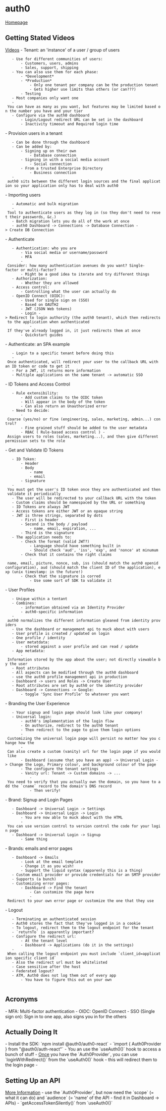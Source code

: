 = auth0 =
[[https://auth0.com/|Homepage]]

== Getting Stated Videos ==
[[https://auth0.com/docs/videos/get-started-series/|Videos]]
- Tenant: an 'instance' of a user / group of users
	- Use for different communities of users:
		- Customers, users, admins
		- Sales, support, shipping
	- You can also use them for each phase:
		- *Development*
		- *Production*
			- Only one tenant per company can be the production tenant
			- Gets higher use limits than others (or can???)
		- Testing
	- Most companies only want one
	- You can have as many as you want, but features may be limited based on the number you have and your tier
	- Configure via the auth0 dashboard
		- Login/Logout redirect URL can be set in the dashboard
		- Inactivity timeout and Required login time
- Provision users in a tenant
	- Can be done through the dashboard
	- Can be added by:
		- Signing up on their own
			- Database connection
		- Signing in with a social media account
			- Social connection
		- From a trusted Enterprise Directory
			- Business connection
	- auth0 sits between the different login sources and the final application so your application only has to deal with auth0
- Importing users
	- Automatic and bulk migration
	- Tool to authenticate users as they log in (so they don't need to reset their passwords, &c.)
	- Batch migration lets you do all of the work at once
	- auth0 Dashboard -> Connections -> Database Connection -> Create DB Connection
- Authenticate
	- Authentication: who you are
		- Via social media or username/password
		- MFA
		- Consider: how many authentication avenues do you want? Single-factor or multi-factor?
		- Might be a good idea to iterate and try different things
	- Authorization:
		- Whether they are allowed
	- Access control:
		- Controlling what the user can actually do
	- OpenID Connect (OIDC):
		- Used for single sign on (SSO)
		- Based on OAUTH2
		- JWT (JSON Web tokens)
		- Login -> Redirect to login authority (the auth0 tenant), which then redirects to the application when authenticated
			- If they've already logged in, it just redirects them at once
		- Quickstart guides
- Authenticate: an SPA example
	- Login to a specific tenant before doing this
	- Once authenticated, will redirect your user to the callback URL with an ID token or code to get it
	- For a JWT, it returns more information
	- Multiple applications on the same tenant -> automatic SSO
- ID Tokens and Access Control
	- Rule extensibility:
		- Add custom claims to the OIDC token
		- Will appear in the body of the token
		- Can also return an Unauthorized error
	- Need to decide:
		- Coarse (yes/no) or fine (engineering, sales, marketing, admin...) control?
		- Fine grained stuff should be added to the user metadata
		- RBAC ( Rule-based access control ) - Assign users to roles (sales, marketing...), and then give different permission sets to the role
- Get and Validate ID Tokens
	- ID Token:
		- Header
		- Body
			- name
			- email
		- Signature
	- You must get the user's ID token once they are authenticated and then validate it periodically
	- The user will be redirected to your callback URL with the token
	- Custom claims should be namespaced by the URL or something
	- ID Tokens are always JWT
	- Access tokens are either JWT or an opaque string
	- JWT is three strings, separated by dots	
		- First is header
		- Second is the body / payload
			- name, email, expiration, ...
		- Third is the signature
	- The application needs to:
		- Check the format (valid JWT?)
			- Language should have something built in
			- Should check 'aud', 'iss', 'exp', and 'nonce' at minumum
		- Check that it contains the right claims
			- name, email, picture, nonce, sub, iss (should match the auth0 openid configuration), aud (should match the client ID of the application), exp (unix timestamp: in the future!)
		- Check that the signature is corred
			- Use some sort of SDK to validate it
- User Profiles
	- Unique within a tentant
	- Combines:
		- information obtained via an Identity Provider
		- auth0-specific information
	- auth0 normalizes the different information gleaned from identity providers
	- Use the dashboard or management api to muck about with users
	- User profile is created / updated on login
	- One profile / identity
	- User metatdata:
		- stored against a user profile and can read / update
	- App metadata:
		- Information stored by the app about the user; not directly viewable by the user
	- Root attributes
	- All aspects can be modified through the auth0 dashboard
	- use the auth0 profile management api in production
	- Dashboard -> users and Roles -> Create User
	- Root attributes are set by auth0 or the identity provider
	- Dashboard -> Connections -> Google:
		- toggle 'Sync User Profile' to whatever you want
- Branding the User Experience
	- Your signup and login page should look like your company!
	- Universal login:
		- auth0's implementation of the login flow
		- On authorize, redirect to the auth0 tenant
		- Then redirect to the page to give them login options
		- Customizing the universal login page will persist no matter how you change how the 
		- Can also create a custom (vanity) url for the login page if you would like
		- Dashboard (assume that you have an app) -> Universal Login -> Change the Logo, Primary colour, and background colour of the page
		- The configure the tenant settings
		- Vanity url: Tenant -> Custom domains -> ...
			- You need to verify that you actually own the domain, so you have to add the `cname` record to the domain's DNS record
			- Then verify!
- Brand: Signup and Login Pages
	- Dashboard -> Universal Login -> Settings
	- Dashboard -> Universal Login -> Login
		- You are now able to muck about with the HTML
		- You can use version control to version control the code for your login page
	- Dashboard -> Universal Login -> Signup
		- Same thing
- Brands: emails and error pages
	- Dashboard -> Emails
		- Look at the email template
		- Change it as you wish!
		- Support the liquid syntax (apparenly this is a thing)
	- Custom email provider or provide credentials for an SMTP provider
	- Supports (a bunch)
	- Customizing error pages:
		- Dashboard -> Find the tenant
			- Can customize the page here
			- Redirect to your own error page or customize the one that they use
- Logout
	- Terminating an authenticated session
	- Auth0 stores the fact that they've logged in in a cookie
	- To logout, redirect them to the logout endpoint for the tenant
	- `returnTo` is apparently important?
	- Configure the redirect url:
		- At the tenant level
		- Dashboard -> Applications (do it in the settings)
	- When calling the logout endpoint you must include `client_id=application specific client id`
	- Also the redirect url must be whitelisted
	- Case sensitive after the host
	- Federated logout?
	- ATM, Auth0 does not log them out of every app
		- You have to figure this out on your own
	
== Acronyms ==
- MFA: Multi-factor authentication
- OIDC: OpenID Connect
- SSO (Single sign on): Sign in to one app, also signs you in for the others

== Actually Doing It ==
- Install the SDK: `npm install @auth0/auth0-react`
- `import { Auth0Provider } from "@auth0/auth-react"`
{{{javascript
<Auth0Provider
	domain={AUTH0_DOMAIN}
	clientId={AUTH0_CLIENT_ID}
	redirectUri={AUTH0_REDIRECT_URI}
	audience="https://backendpoc/api"
	scope="read:existence"
	cacheLocation="localstorage" //default is in memory - more secure to have it in memory, but this way can help with testing
>
	<App />
</Auth0Provider>
}}}
- You an use the `useAuth0()` hook to access a bunch of stuff
- [[Once]] you have the `Auth0Provider`, you can use `loginWithRedirect()` from the `useAuth0()` hook - this will redirect them to the login page
- 

== Setting Up an API ==
[[https://auth0.com/docs/get-started/set-up-apis|More Information]]
- use the `Auth0Provider`, but now need the `scope` (= what it can do) and `audience` (= 'name' of the API - find it in Dashboard -> APIs)
- `getAccessTokenSilently()` from `useAuth0()`
